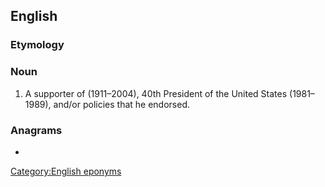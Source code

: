 ==English==

===Etymology===
{{suffix|Reagan|ite|lang=en}}

===Noun===
{{en-noun}}

# A supporter of {{w|Ronald Reagan}} (1911–2004), 40th President of the United States (1981–1989), and/or policies that he endorsed.

===Anagrams===
* {{anagrams|en|retainage}}

[[Category:English eponyms]]
